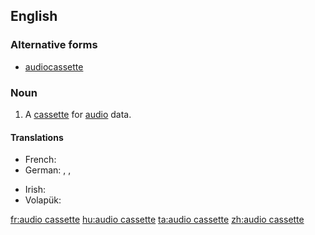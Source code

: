==English==

===Alternative forms===
* [[audiocassette]]

===Noun===
{{en-noun|sg=[[audio]] [[cassette]]}}

# A [[cassette]] for [[audio]] data.

====Translations====
{{trans-top|cassette for audio data}}
* French: {{t|fr|cassette audio|f}}
* German: {{t|de|Kassette|f}}, {{t|de|Audiokassette|f}}, {{t|de|Tonkassette|f}}
{{trans-mid}}
* Irish: {{t|ga|closchaiséad|m}}
* Volapük: {{t|vo|tonakasät}}
{{trans-bottom}}

[[fr:audio cassette]]
[[hu:audio cassette]]
[[ta:audio cassette]]
[[zh:audio cassette]]